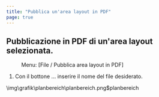 ```yaml
---
title: "Pubblica un'area layout in PDF"
page: true
---
```

## Pubblicazione in PDF di un&#39;area layout selezionata.
<GeoMapper> <Menu> Menu: [File / Pubblica area layout in PDF] </Menu> 


1.  Con il bottone <Border>...</Border>  inserire il nome del file desiderato. 






<Image>\img\grafik\planbereich\planbereich.png$planbereich</Image>

</GeoMapper>
